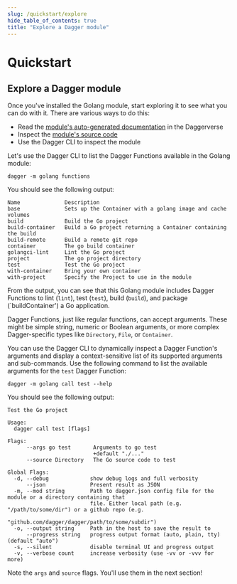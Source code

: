 ```yaml
---
slug: /quickstart/explore
hide_table_of_contents: true
title: "Explore a Dagger module"
---
```


# Quickstart

## Explore a Dagger module

Once you've installed the Golang module, start exploring it to see what you can do with it. There are various ways to do this:

- Read the [module's auto-generated documentation](https://daggerverse.dev/mod/github.com/kpenfound/dagger-modules/golang@44564d6443a919a2c3f1dd7ad02fc22b5fb9db8c) in the Daggerverse
- Inspect the [module's source code](https://github.com/kpenfound/dagger-modules/blob/44564d6443a919a2c3f1dd7ad02fc22b5fb9db8c/golang/main.go)
- Use the Dagger CLI to inspect the module

Let's use the Dagger CLI to list the Dagger Functions available in the Golang module:

```shell
dagger -m golang functions
```

You should see the following output:

```
Name              Description
base              Sets up the Container with a golang image and cache volumes
build             Build the Go project
build-container   Build a Go project returning a Container containing the build
build-remote      Build a remote git repo
container         The go build container
golangci-lint     Lint the Go project
project           The go project directory
test              Test the Go project
with-container    Bring your own container
with-project      Specify the Project to use in the module
```

From the output, you can see that this Golang module includes Dagger Functions to lint (`lint`), test (`test`), build (`build`), and package (`buildContainer') a Go application.

Dagger Functions, just like regular functions, can accept arguments. These might be simple string, numeric or Boolean arguments, or more complex Dagger-specific types like `Directory`, `File`, or `Container`.

You can use the Dagger CLI to dynamically inspect a Dagger Function's arguments and display a context-sensitive list of its supported arguments and sub-commands. Use the following command to list the available arguments for the `test` Dagger Function:

```shell
dagger -m golang call test --help
```

You should see the following output:

```
Test the Go project

Usage:
  dagger call test [flags]

Flags:
      --args go test       Arguments to go test
                           +default "./..."
      --source Directory   The Go source code to test

Global Flags:
  -d, --debug             show debug logs and full verbosity
      --json              Present result as JSON
  -m, --mod string        Path to dagger.json config file for the module or a directory containing that
                          file. Either local path (e.g. "/path/to/some/dir") or a github repo (e.g.
                          "github.com/dagger/dagger/path/to/some/subdir")
  -o, --output string     Path in the host to save the result to
      --progress string   progress output format (auto, plain, tty) (default "auto")
  -s, --silent            disable terminal UI and progress output
  -v, --verbose count     increase verbosity (use -vv or -vvv for more)
```

Note the `args` and `source` flags. You'll use them in the next section!
